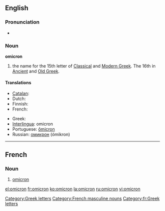 {{letter_disp2|xi|[[image:Greek_uc_omicron.png|39px]][[image:Greek_lc_omicron.png|28px]] |pi|όμικρον|Ο|ο}}{{also|òmicron}}
==English==

===Pronunciation===
* {{audio|en-us-omicron.ogg|Audio (US)}}

===Noun===
'''omicron'''

# the name for the 15th letter of [[Classical Greek|Classical]] and [[Modern Greek]].  The 16th in [[Ancient Greek|Ancient]] and [[Old Greek]].

====Translations====
{{trans-top|Greek letter}}
* [[Catalan]]: {{t-|ca|òmicron|f}}
* Dutch: {{t|nl|omikron|m}}
* Finnish: {{t+|fi|omikron}}
* French: {{t|fr|omicron|m}}
{{trans-mid}}
* Greek: {{t+|el|όμικρον|n|sc=Grek}}
* [[Interlingua]]: omicron
* Portuguese: [[ômicron]] {{m}}
* Russian: [[омикрон]] (ómikron) {{m}}
{{trans-bottom}}

[[Category:Greek letters]]

----

==French==

===Noun===
{{infl|fr|noun}} {{m|inv}}

# [[#English|omicron]] {{gloss|Greek letter}}

[[Category:French masculine nouns]]
[[Category:fr:Greek letters]]

[[el:omicron]]
[[fr:omicron]]
[[ko:omicron]]
[[la:omicron]]
[[ru:omicron]]
[[vi:omicron]]